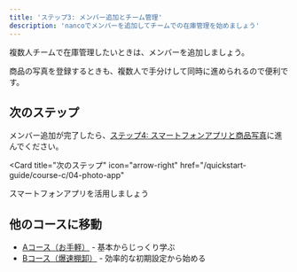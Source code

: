 ```yaml
---
title: 'ステップ3: メンバー追加とチーム管理'
description: 'nancoでメンバーを追加してチームでの在庫管理を始めましょう'
---
```



複数人チームで在庫管理したいときは、メンバーを追加しましょう。

商品の写真を登録するときも、複数人で手分けして同時に進められるので便利です。

<MemberAddSteps />

## 次のステップ

メンバー追加が完了したら、[ステップ4: スマートフォンアプリと商品写真](/quickstart-guide/course-c/04-photo-app)に進んでください。

<Card
  title="次のステップ"
  icon="arrow-right"
  href="/quickstart-guide/course-c/04-photo-app"
>
  スマートフォンアプリを活用しましょう
</Card>

## 他のコースに移動

- [Aコース（お手軽）](/quickstart-guide/course-a/01-item-add-individual) - 基本からじっくり学ぶ
- [Bコース（爆速棚卸）](/quickstart-guide/course-b/01-item-add-individual) - 効率的な初期設定から始める 
